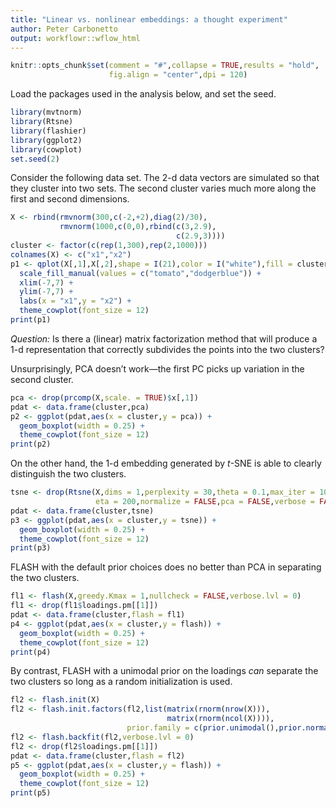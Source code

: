 ```yaml
---
title: "Linear vs. nonlinear embeddings: a thought experiment"
author: Peter Carbonetto
output: workflowr::wflow_html
---
```


```r
knitr::opts_chunk$set(comment = "#",collapse = TRUE,results = "hold",
                      fig.align = "center",dpi = 120)
```

Load the packages used in the analysis below, and set the seed.

```r
library(mvtnorm)
library(Rtsne)
library(flashier)
library(ggplot2)
library(cowplot)
set.seed(2)
```

Consider the following data set. The 2-d data vectors are simulated so
that they cluster into two sets. The second cluster varies much more
along the first and second dimensions.

```r
X <- rbind(rmvnorm(300,c(-2,+2),diag(2)/30),
           rmvnorm(1000,c(0,0),rbind(c(3,2.9),
                                     c(2.9,3))))
cluster <- factor(c(rep(1,300),rep(2,1000)))
colnames(X) <- c("x1","x2")
p1 <- qplot(X[,1],X[,2],shape = I(21),color = I("white"),fill = cluster) +
  scale_fill_manual(values = c("tomato","dodgerblue")) +
  xlim(-7,7) +
  ylim(-7,7) +
  labs(x = "x1",y = "x2") +
  theme_cowplot(font_size = 12)
print(p1)
```

*Question:* Is there a (linear) matrix factorization method that
will produce a 1-d representation that correctly subdivides the points
into the two clusters?

Unsurprisingly, PCA doesn't work---the first PC picks up variation in
the second cluster.

```r
pca <- drop(prcomp(X,scale. = TRUE)$x[,1])
pdat <- data.frame(cluster,pca)
p2 <- ggplot(pdat,aes(x = cluster,y = pca)) +
  geom_boxplot(width = 0.25) +
  theme_cowplot(font_size = 12)
print(p2)
```

On the other hand, the 1-d embedding generated by *t*-SNE is able to
clearly distinguish the two clusters.

```r
tsne <- drop(Rtsne(X,dims = 1,perplexity = 30,theta = 0.1,max_iter = 1000,
                   eta = 200,normalize = FALSE,pca = FALSE,verbose = FALSE)$Y)
pdat <- data.frame(cluster,tsne)
p3 <- ggplot(pdat,aes(x = cluster,y = tsne)) +
  geom_boxplot(width = 0.25) +
  theme_cowplot(font_size = 12)
print(p3)
```

FLASH with the default prior choices does no better than PCA in
separating the two clusters.

```r
fl1 <- flash(X,greedy.Kmax = 1,nullcheck = FALSE,verbose.lvl = 0)
fl1 <- drop(fl1$loadings.pm[[1]])
pdat <- data.frame(cluster,flash = fl1)
p4 <- ggplot(pdat,aes(x = cluster,y = flash)) +
  geom_boxplot(width = 0.25) +
  theme_cowplot(font_size = 12)
print(p4)
```

By contrast, FLASH with a unimodal prior on the loadings *can*
separate the two clusters so long as a random initialization is used.

```r
fl2 <- flash.init(X)
fl2 <- flash.init.factors(fl2,list(matrix(rnorm(nrow(X))),
                                   matrix(rnorm(ncol(X)))),
                          prior.family = c(prior.unimodal(),prior.normal()))
fl2 <- flash.backfit(fl2,verbose.lvl = 0)
fl2 <- drop(fl2$loadings.pm[[1]])
pdat <- data.frame(cluster,flash = fl2)
p5 <- ggplot(pdat,aes(x = cluster,y = flash)) +
  geom_boxplot(width = 0.25) +
  theme_cowplot(font_size = 12)
print(p5)
```
